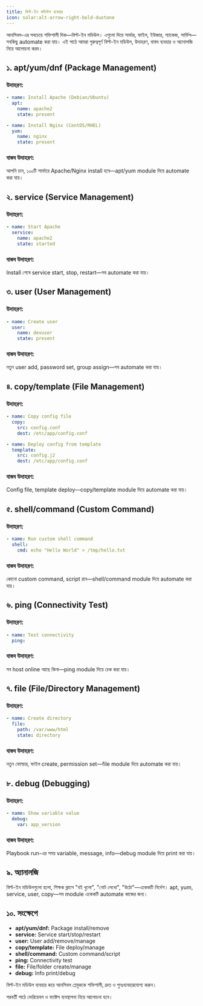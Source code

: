 ```yaml
---
title: বিল্ট-ইন মডিউল ব্যবহার
icon: solar:alt-arrow-right-bold-duotone
---
```


আনসিবল-এর সবচেয়ে শক্তিশালী দিক—বিল্ট-ইন মডিউল। এগুলো দিয়ে সার্ভার, ফাইল, ইউজার, প্যাকেজ, সার্ভিস—সবকিছু automate করা যায়। এই পাঠে আমরা গুরুত্বপূর্ণ বিল্ট-ইন মডিউল, উদাহরণ, বাস্তব ব্যবহার ও অ্যানালজি নিয়ে আলোচনা করব।

## ১. apt/yum/dnf (Package Management)

### উদাহরণ:
```yaml
- name: Install Apache (Debian/Ubuntu)
  apt:
    name: apache2
    state: present

- name: Install Nginx (CentOS/RHEL)
  yum:
    name: nginx
    state: present
```

### বাস্তব উদাহরণ:

আপনি চান, ১০০টি সার্ভারে Apache/Nginx install হবে—apt/yum module দিয়ে automate করা যায়।

## ২. service (Service Management)

### উদাহরণ:
```yaml
- name: Start Apache
  service:
    name: apache2
    state: started
```

### বাস্তব উদাহরণ:

Install শেষে service start, stop, restart—সব automate করা যায়।

## ৩. user (User Management)

### উদাহরণ:
```yaml
- name: Create user
  user:
    name: devuser
    state: present
```

### বাস্তব উদাহরণ:

নতুন user add, password set, group assign—সব automate করা যায়।

## ৪. copy/template (File Management)

### উদাহরণ:
```yaml
- name: Copy config file
  copy:
    src: config.conf
    dest: /etc/app/config.conf

- name: Deploy config from template
  template:
    src: config.j2
    dest: /etc/app/config.conf
```

### বাস্তব উদাহরণ:

Config file, template deploy—copy/template module দিয়ে automate করা যায়।

## ৫. shell/command (Custom Command)

### উদাহরণ:
```yaml
- name: Run custom shell command
  shell:
    cmd: echo "Hello World" > /tmp/hello.txt
```

### বাস্তব উদাহরণ:

কোনো custom command, script রান—shell/command module দিয়ে automate করা যায়।

## ৬. ping (Connectivity Test)

### উদাহরণ:
```yaml
- name: Test connectivity
  ping:
```

### বাস্তব উদাহরণ:

সব host online আছে কিনা—ping module দিয়ে চেক করা যায়।

## ৭. file (File/Directory Management)

### উদাহরণ:
```yaml
- name: Create directory
  file:
    path: /var/www/html
    state: directory
```

### বাস্তব উদাহরণ:

নতুন ফোল্ডার, ফাইল create, permission set—file module দিয়ে automate করা যায়।

## ৮. debug (Debugging)

### উদাহরণ:
```yaml
- name: Show variable value
  debug:
    var: app_version
```

### বাস্তব উদাহরণ:

Playbook run-এর সময় variable, message, info—debug module দিয়ে print করা যায়।

## ৯. অ্যানালজি

বিল্ট-ইন মডিউলগুলো হলো, শিক্ষক ক্লাসে "বই খুলো", "নোট লেখো", "উঠো"—একেকটি নির্দেশ। apt, yum, service, user, copy—সব module একেকটি automate কাজের জন্য।

## ১০. সংক্ষেপে

- **apt/yum/dnf:** Package install/remove
- **service:** Service start/stop/restart
- **user:** User add/remove/manage
- **copy/template:** File deploy/manage
- **shell/command:** Custom command/script
- **ping:** Connectivity test
- **file:** File/folder create/manage
- **debug:** Info print/debug

বিল্ট-ইন মডিউল ব্যবহার করে আনসিবল প্লেবুককে শক্তিশালী, দ্রুত ও পুনঃব্যবহারযোগ্য করুন।

পরবর্তী পাঠে ভেরিয়েবল ও ফ্যাক্টস ব্যবস্থাপনা নিয়ে আলোচনা হবে।
